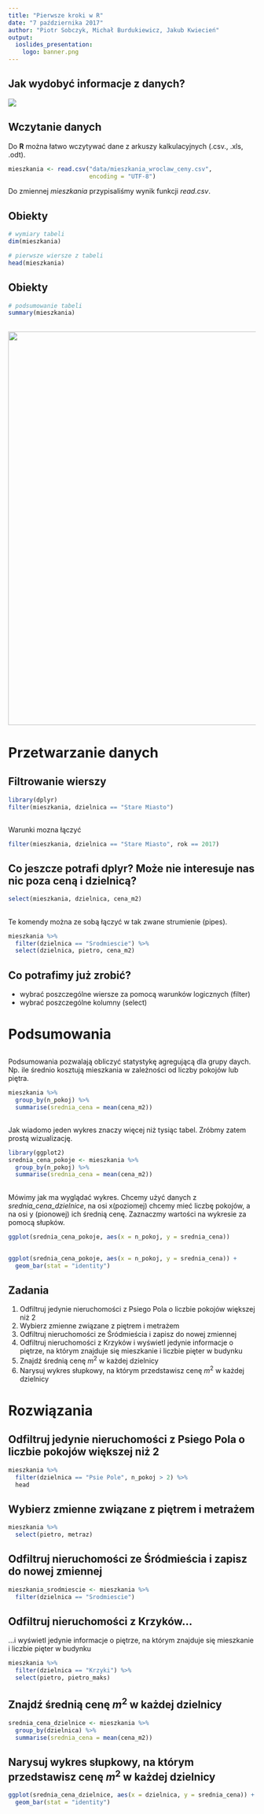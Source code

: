 ```yaml
---
title: "Pierwsze kroki w R"
date: "7 października 2017"
author: "Piotr Sobczyk, Michał Burdukiewicz, Jakub Kwiecień"
output: 
  ioslides_presentation:
    logo: banner.png
---
```


## Jak wydobyć informacje z danych?

<img src="schemat_przetwarzanie_danych.png">

## Wczytanie danych

Do **R** można łatwo wczytywać dane z arkuszy kalkulacyjnych (.csv., .xls, .odt).

```r
mieszkania <- read.csv("data/mieszkania_wroclaw_ceny.csv", 
                       encoding = "UTF-8")
```

Do zmiennej *mieszkania* przypisaliśmy wynik funkcji *read.csv*.

## Obiekty

```r
# wymiary tabeli
dim(mieszkania)

# pierwsze wiersze z tabeli
head(mieszkania)
```

## Obiekty

```r
# podsumowanie tabeli
summary(mieszkania)
```

## 

<img src="gdocs.png" width="800">

# Przetwarzanie danych

## Filtrowanie wierszy

```r
library(dplyr)
filter(mieszkania, dzielnica == "Stare Miasto")
```

##

Warunki mozna łączyć

```r
filter(mieszkania, dzielnica == "Stare Miasto", rok == 2017)
```

## Co jeszcze potrafi dplyr? Może nie interesuje nas nic poza ceną i dzielnicą?

```r
select(mieszkania, dzielnica, cena_m2)
```

##

Te komendy można ze sobą łączyć w tak zwane strumienie (pipes).

```r
mieszkania %>%
  filter(dzielnica == "Srodmiescie") %>%
  select(dzielnica, pietro, cena_m2)
```

## Co potrafimy już zrobić?

* wybrać poszczególne wiersze za pomocą warunków logicznych (filter)
* wybrać poszczególne kolumny (select)

# Podsumowania

## 

Podsumowania pozwalają obliczyć statystykę agregującą dla grupy daych. 
Np. ile średnio kosztują mieszkania w zależności
od liczby pokojów lub piętra.

```r
mieszkania %>%
  group_by(n_pokoj) %>%
  summarise(srednia_cena = mean(cena_m2))
```

##

Jak wiadomo jeden wykres znaczy więcej niż tysiąc tabel. Zróbmy zatem prostą wizualizację.

```r
library(ggplot2)
srednia_cena_pokoje <- mieszkania %>%
  group_by(n_pokoj) %>%
  summarise(srednia_cena = mean(cena_m2))
```

## 

Mówimy jak ma wyglądać wykres. Chcemy użyć danych z *srednia_cena_dzielnice*,
na osi x(poziomej) chcemy mieć liczbę pokojów, a na osi y (pionowej)
ich średnią cenę. Zaznaczmy wartości na wykresie za pomocą słupków.

```r
ggplot(srednia_cena_pokoje, aes(x = n_pokoj, y = srednia_cena))
```

##

```r
ggplot(srednia_cena_pokoje, aes(x = n_pokoj, y = srednia_cena)) +
  geom_bar(stat = "identity")
```

## Zadania

1. Odfiltruj jedynie nieruchomości z Psiego Pola o liczbie pokojów większej niż 2
2. Wybierz zmienne związane z piętrem i metrażem
1. Odfiltruj nieruchomości ze Śródmieścia i zapisz do nowej zmiennej
2. Odfiltruj nieruchomości z Krzyków i wyświetl jedynie informacje o piętrze, na którym
znajduje się mieszkanie i liczbie pięter w budynku
3. Znajdź średnią cenę $m^2$ w każdej dzielnicy
4. Narysuj wykres słupkowy, na którym przedstawisz cenę $m^2$ w każdej dzielnicy

# Rozwiązania

## Odfiltruj jedynie nieruchomości z Psiego Pola o liczbie pokojów większej niż 2

```r
mieszkania %>%
  filter(dzielnica == "Psie Pole", n_pokoj > 2) %>%
  head
```

## Wybierz zmienne związane z piętrem i metrażem

```r
mieszkania %>%
  select(pietro, metraz)
```

## Odfiltruj nieruchomości ze Śródmieścia i zapisz do nowej zmiennej

```r
mieszkania_srodmiescie <- mieszkania %>%
  filter(dzielnica == "Srodmiescie")
```

## Odfiltruj nieruchomości z Krzyków...

...i wyświetl jedynie informacje o piętrze, na którym
znajduje się mieszkanie i liczbie pięter w budynku

```r
mieszkania %>%
  filter(dzielnica == "Krzyki") %>%
  select(pietro, pietro_maks)
```


## Znajdź średnią cenę $m^2$ w każdej dzielnicy

```r
srednia_cena_dzielnice <- mieszkania %>%
  group_by(dzielnica) %>%
  summarise(srednia_cena = mean(cena_m2))
```

## Narysuj wykres słupkowy, na którym przedstawisz cenę $m^2$ w każdej dzielnicy

```r
ggplot(srednia_cena_dzielnice, aes(x = dzielnica, y = srednia_cena)) +
  geom_bar(stat = "identity")
```

